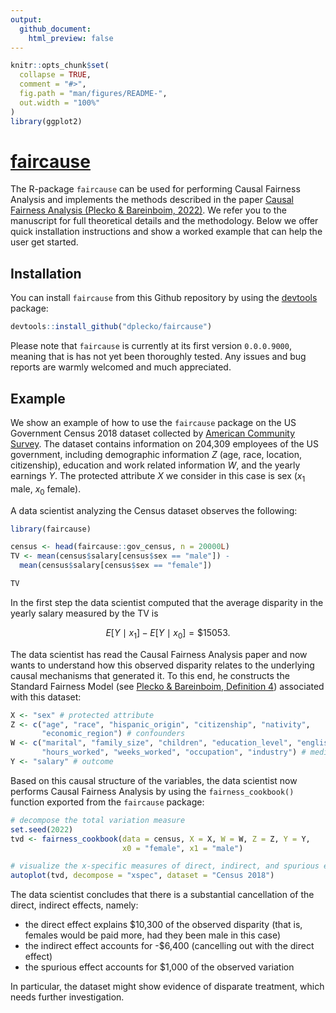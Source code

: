 ```yaml
---
output:
  github_document:
    html_preview: false
---
```


<!-- README.md is generated from README.Rmd. Please edit that file -->

```r
knitr::opts_chunk$set(
  collapse = TRUE,
  comment = "#>",
  fig.path = "man/figures/README-",
  out.width = "100%"
)
library(ggplot2)
```

# [faircause](https://github.com/dplecko/CFA)

<!-- badges: start 
[![Lifecycle](https://img.shields.io/badge/lifecycle-stable-brightgreen.svg)](https://lifecycle.r-lib.org/articles/stages.html#stable)
[![R build status](https://github.com/dplecko/fairadapt/workflows/build/badge.svg)](https://github.com/dplecko/fairadapt/actions?query=workflow%3Abuild)
[![R check status](https://github.com/dplecko/fairadapt/workflows/check/badge.svg)](https://github.com/dplecko/fairadapt/actions?query=workflow%3Acheck)
[![pkgdown build status](https://github.com/dplecko/fairadapt/workflows/pkgdown/badge.svg)](https://github.com/dplecko/fairadapt/actions?query=workflow%3Apkgdown)
[![covr status](https://github.com/dplecko/fairadapt/workflows/coverage/badge.svg)](https://github.com/dplecko/fairadapt/actions?query=workflow%3Acoverage)
[![Codecov test coverage](https://codecov.io/gh/dplecko/fairadapt/branch/main/graph/badge.svg?token=8A0EL5N4RE)](https://app.codecov.io/gh/dplecko/fairadapt)
<!-- badges: end -->

The R-package `faircause` can be used for performing Causal Fairness Analysis and implements the methods described in the paper [Causal Fairness Analysis (Plecko & Bareinboim, 2022)](https://fairness.causalai.net/). We refer you to the manuscript for full theoretical details and the methodology. Below we offer quick installation instructions and show a worked example that can help the user get started.

## Installation

You can install `faircause` from this Github repository by using the [devtools](https://cran.r-project.org/web/packages/devtools/index.html) package:

```r
devtools::install_github("dplecko/faircause")
```

Please note that `faircause` is currently at its first version `0.0.0.9000`, meaning that is has not yet been thoroughly tested. Any issues and bug reports are warmly welcomed and much appreciated.

## Example

<!-- example could be expanded to show bias before correction -->
<!-- add plot of adj.mat? visualization of how data changed? -->

We show an example of how to use the `faircause` package on the US Government Census 2018 dataset collected by [American Community Survey](https://www.census.gov/programs-surveys/acs/microdata/documentation.html). The dataset contains information on 204,309 employees of the US government, including demographic information $Z$ (age, race, location, citizenship), education and work related information $W$, and the yearly earnings $Y$. The protected attribute $X$ we consider in this case is sex ($x_1$ male, $x_0$ female).

A data scientist analyzing the Census dataset observes the following:
```r
library(faircause)

census <- head(faircause::gov_census, n = 20000L)
TV <- mean(census$salary[census$sex == "male"]) -
  mean(census$salary[census$sex == "female"])

TV
```

In the first step the data scientist computed that the average disparity in the yearly salary measured by the TV is

$$ E[Y \mid x_1] - E[Y \mid x_0] = \$ 15053.$$

The data scientist has read the Causal Fairness Analysis paper and now wants to understand how this observed disparity relates to the underlying causal mechanisms that generated it. To this end, he constructs the Standard Fairness Model (see [Plecko & Bareinboim, Definition 4]()) associated with this dataset:

```r
X <- "sex" # protected attribute
Z <- c("age", "race", "hispanic_origin", "citizenship", "nativity", 
       "economic_region") # confounders
W <- c("marital", "family_size", "children", "education_level", "english_level", 
       "hours_worked", "weeks_worked", "occupation", "industry") # mediators
Y <- "salary" # outcome
```

Based on this causal structure of the variables, the data scientist now performs
Causal Fairness Analysis by using the `fairness_cookbook()` function exported
from the `faircause` package:

```r
# decompose the total variation measure
set.seed(2022)
tvd <- fairness_cookbook(data = census, X = X, W = W, Z = Z, Y = Y, 
                         x0 = "female", x1 = "male")

# visualize the x-specific measures of direct, indirect, and spurious effect
autoplot(tvd, decompose = "xspec", dataset = "Census 2018")
```

The data scientist concludes that there is a substantial cancellation of the 
direct, indirect effects, namely:

  - the direct effect explains \$10,300 of the observed disparity (that is, females would be paid more, had they been male in this case)
  - the indirect effect accounts for -\$6,400 (cancelling out with the direct effect)
  - the spurious effect accounts for \$1,000 of the observed variation

In particular, the dataset might show evidence of disparate treatment, which needs
further investigation.
